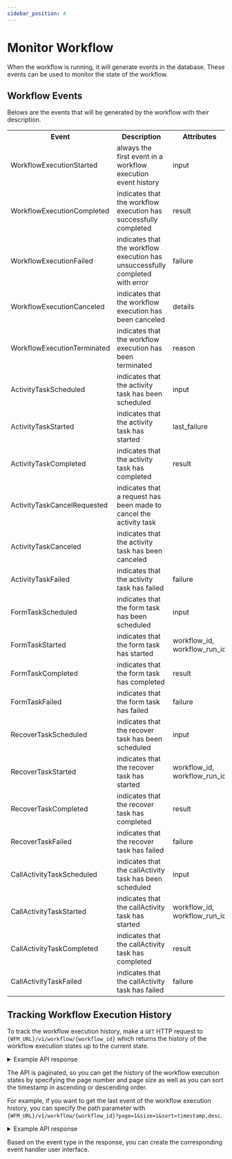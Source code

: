 ```yaml
---
sidebar_position: 4
---
```

# Monitor Workflow

When the workflow is running, it will generate events in the database. These events can be used to monitor the 
state of the workflow.

## Workflow Events

Belows are the events that will be generated by the workflow with their description.

<table>
<tr><th>Event</th><th>Description</th><th>Attributes</th></tr>
<tr><td>WorkflowExecutionStarted</td><td>always the first event in a workflow execution event history</td><td>input</td></tr>
<tr><td>WorkflowExecutionCompleted</td><td>indicates that the workflow execution has successfully completed</td><td>result</td></tr>
<tr><td>WorkflowExecutionFailed</td><td>indicates that the workflow execution has unsuccessfully completed with error</td><td>failure</td></tr>
<tr><td>WorkflowExecutionCanceled</td><td>indicates that the workflow execution has been canceled</td><td>details</td></tr>
<tr><td>WorkflowExecutionTerminated</td><td>indicates that the workflow execution has been terminated</td><td>reason</td></tr>
<tr><td>ActivityTaskScheduled</td><td>indicates that the activity task has been scheduled</td><td>input</td></tr>
<tr><td>ActivityTaskStarted</td><td>indicates that the activity task has started</td><td>last_failure</td></tr>
<tr><td>ActivityTaskCompleted</td><td>indicates that the activity task has completed</td><td>result</td></tr>
<tr><td>ActivityTaskCancelRequested</td><td>indicates that a request has been made to cancel the activity task</td><td></td></tr>
<tr><td>ActivityTaskCanceled</td><td>indicates that the activity task has been canceled</td><td></td></tr>
<tr><td>ActivityTaskFailed</td><td>indicates that the activity task has failed</td><td>failure</td></tr>
<tr><td>FormTaskScheduled</td><td>indicates that the form task has been scheduled</td><td>input</td></tr>
<tr><td>FormTaskStarted</td><td>indicates that the form task has started</td><td>workflow_id, workflow_run_id</td></tr>
<tr><td>FormTaskCompleted</td><td>indicates that the form task has completed</td><td>result</td></tr>
<tr><td>FormTaskFailed</td><td>indicates that the form task has failed</td><td>failure</td></tr>
<tr><td>RecoverTaskScheduled</td><td>indicates that the recover task has been scheduled</td><td>input</td></tr>
<tr><td>RecoverTaskStarted</td><td>indicates that the recover task has started</td><td>workflow_id, workflow_run_id</td></tr>
<tr><td>RecoverTaskCompleted</td><td>indicates that the recover task has completed</td><td>result</td></tr>
<tr><td>RecoverTaskFailed</td><td>indicates that the recover task has failed</td><td>failure</td></tr>
<tr><td>CallActivityTaskScheduled</td><td>indicates that the callActivity task has been scheduled</td><td>input</td></tr>
<tr><td>CallActivityTaskStarted</td><td>indicates that the callActivity task has started</td><td>workflow_id, workflow_run_id</td></tr>
<tr><td>CallActivityTaskCompleted</td><td>indicates that the callActivity task has completed</td><td>result</td></tr>
<tr><td>CallActivityTaskFailed</td><td>indicates that the callActivity task has failed</td><td>failure</td></tr>
</table>

## Tracking Workflow Execution History

To track the workflow execution history, make a `GET` HTTP request to `{WFM_URL}/v1/workflow/{workflow_id}` 
which returns the history of the workflow execution states up to the current state.

<details>
<summary>Example API response</summary>

```json
{
    "data": [
        {
            "event_type": "WorkflowExecutionStarted",
            "timestamp": "2024-10-24T10:47:35.14814Z",
            "attributes": {
                "input": [
                    {
                        "States": []
                    }
                ]
            }
        },
        {
            "event_type": "ActivityTaskScheduled",
            "timestamp": "2024-10-24T10:47:35.160881Z",
            "task_name": "example",
            "task_type": "ExampleActivity",
            "attributes": {
                "input": [
                    "Hello" 
                ]
            }
        },
        {
            "event_type": "ActivityTaskStarted",
            "timestamp": "2024-10-24T10:47:35.165684Z",
            "task_name": "example",
            "task_type": "ExampleActivity"
        },
        {
            "event_type": "ActivityTaskCompleted",
            "timestamp": "2024-10-24T10:47:35.166853Z",
            "task_name": "example",
            "task_type": "ExampleActivity",
            "attributes": {
                "result": [
                    "Hello"
                ]
            }
        },
        {
            "event_type": "WorkflowExecutionCompleted",
            "timestamp": "2024-10-24T10:53:02.343729Z",
            "attributes": {
                "result": [
                    {
                        "example_input": "Hello",
                        "Result_example": "Hello"
                    }
                ]
            }
        }
    ],
    "sent_at": "2024-10-30T09:37:27Z",
    "page": {
        "number": 1,
        "size": 5,
        "total_records": 5,
        "count": 5,
        "sort": [
            ""
        ]
    }
}
```

</details>

The API is paginated, so you can get the history of the workflow execution states by specifying the page number and page
size as well as you can sort the timestamp in ascending or descending order.

For example, if you want to get the last event of the workflow execution history, you can specify the path parameter 
with `{WFM_URL}/v1/workflow/{workflow_id}?page=1&size=1&sort=timestamp,desc`.

<details>
<summary>Example API response</summary>

```json
{
    "data": [
        {
            "event_type": "WorkflowExecutionCompleted",
            "timestamp": "2024-10-24T10:53:02.343729Z",
            "attributes": {
                "result": [
                    {
                        "example_input": "Hello",
                        "Result_example": "Hello"
                    }
                ]
            }
        }
    ],
    "sent_at": "2024-10-30T09:37:27Z",
    "page": {
        "number": 1,
        "size": 1,
        "total_records": 5,
        "count": 1,
        "sort": [
            "timestamp desc"
        ]
    }
}
```

</details>

Based on the event type in the response, you can create the corresponding event handler user interface.

